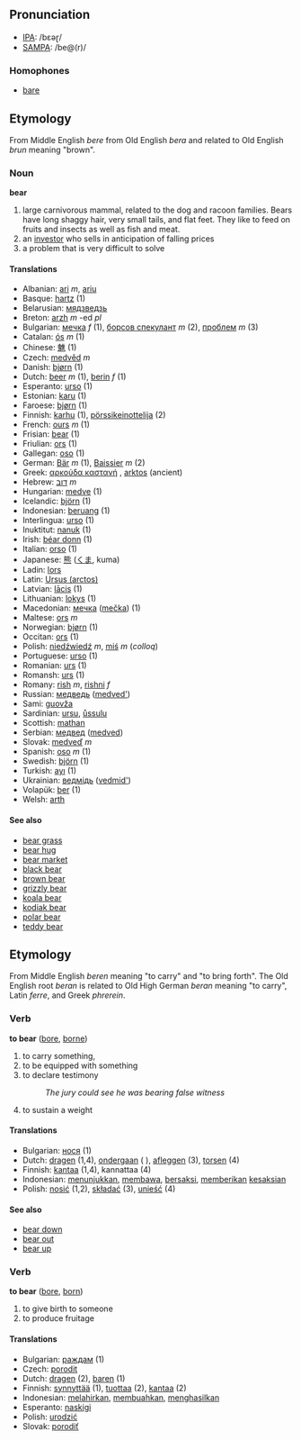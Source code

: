 == Pronunciation ==
*[[w:IPA|IPA]]: /bεəɽ/
*[[w:SAMPA|SAMPA]]: /be@(r)/

=== Homophones ===
*[[bare]]

== Etymology ==
From Middle English ''bere'' from Old English ''bera'' and related to Old English ''brun'' meaning &quot;brown&quot;.

=== Noun ===
'''bear'''

# large carnivorous mammal, related to the dog and racoon families. Bears have long shaggy hair, very small tails, and flat feet. They like to feed on fruits and insects as well as fish and meat. 
# an [[investor]] who sells in anticipation of falling prices
# a problem that is very difficult to solve

==== Translations ====
*Albanian: [[ari]] ''m'', [[ariu]]
*Basque: [[hartz]] (1)
*Belarusian: [[мядзведзь]]
*Breton: [[arzh]] ''m'' -ed ''pl''
*Bulgarian: [[мечка]] ''f'' (1), [[борсов спекулант]] ''m'' (2), [[проблем]] ''m'' (3)
*Catalan: [[ós]] ''m'' (1)
*Chinese: [[魋]] (1)
*Czech: [[medvěd]] ''m''
*Danish: [[bjørn]] (1)
*Dutch: [[beer]] ''m'' (1), [[berin]] ''f'' (1)
*Esperanto: [[urso]] (1)
*Estonian: [[karu]] (1)
*Faroese: [[bjørn]] (1)
*Finnish: [[karhu]] (1), [[pörssikeinottelija]] (2)
*French: [[ours]] ''m'' (1)
*Frisian: [[bear]] (1)
*Friulian: [[ors]] (1)
*Gallegan: [[oso]] (1)
*German: [[Bär]] ''m'' (1), [[Baissier]] ''m'' (2)
*Greek: [[αρκούδα καστανή]] '' '', [[arktos]] (ancient)
*Hebrew: [[דוב]] ''m''
*Hungarian: [[medve]] (1)
*Icelandic: [[björn]] (1)
*Indonesian: [[beruang]] (1)
*Interlingua: [[urso]] (1)
*Inuktitut: [[nanuk]] (1)
*Irish: [[béar donn]] (1)
*Italian: [[orso]] '' '' (1)
*Japanese: [[熊]] ([[くま]], kuma)
*Ladin: [[lors]]
*Latin: [[Ursus (arctos)]] '' ''
*Latvian: [[lācis]] (1)
*Lithuanian: [[lokys]] (1)
*Macedonian: [[мечка]] ([[mečka]]) (1)
*Maltese: [[ors]] ''m''
*Norwegian: [[bjørn]] (1)
*Occitan: [[ors]] (1)
*Polish: [[niedźwiedź]] ''m'', [[miś]] ''m'' (''colloq'')
*Portuguese: [[urso]] (1)
*Romanian: [[urs]] (1)
*Romansh: [[urs]] (1)
*Romany: [[rish]] ''m'', [[rishni]] ''f''
*Russian: [[медведь]] ([[medved']]) '' ''
*Sami: [[guovža]]
*Sardinian: [[ursu]], [[ůssulu]]
*Scottish: [[mathan]]
*Serbian: [[медвед]] ([[medved]])
*Slovak: [[medveď]]  ''m''
*Spanish: [[oso]] ''m'' (1)
*Swedish: [[björn]] (1)
*Turkish: [[ayı]] (1)
*Ukrainian: [[ведмідь]] ([[vedmid']])
*Volapük: [[ber]] (1)
*Welsh: [[arth]]

==== See also ====
*[[bear grass]]
*[[bear hug]]
*[[bear market]]
*[[black bear]]
*[[brown bear]]
*[[grizzly bear]]
*[[koala bear]]
*[[kodiak bear]]
*[[polar bear]]
*[[teddy bear]]

== Etymology ==
From Middle English ''beren'' meaning &quot;to carry&quot; and &quot;to bring forth&quot;. The Old English root ''beran'' is related to Old High German ''beran'' meaning &quot;to carry&quot;, Latin ''ferre'', and Greek ''phrerein''.

=== Verb ===
'''to bear''' ([[bore]], [[borne]])

# to carry something,
# to be equipped with something
# to declare testimony
#:''The jury could see he was bearing false witness''
# to sustain a weight

==== Translations ====
*Bulgarian: [[нося]] (1)
*Dutch: [[dragen]] (1,4), [[ondergaan]] ( ), [[afleggen]] (3), [[torsen]] (4)
*Finnish: [[kantaa]] (1,4), kannattaa (4)
*Indonesian: [[tunjuk|menunjukkan]], [[bawa|membawa]], [[saksi|bersaksi]], [[beri|memberikan]] [[saksi|kesaksian]]
*Polish: [[nosić]] (1,2), [[składać]] (3), [[unieść]] (4)

==== See also ====
*[[bear down]]
*[[bear out]]
*[[bear up]]

=== Verb ===
'''to bear''' ([[bore]], [[born]])

# to give birth to someone
# to produce fruitage

==== Translations ====
*Bulgarian: [[раждам]] (1)
*Czech: [[porodit]]
*Dutch: [[dragen]] (2), [[baren]] (1)
*Finnish: [[synnyttää]] (1), [[tuottaa]] (2), [[kantaa]] (2)
*Indonesian: [[lahir|melahirkan]], [[buah|membuahkan]], [[hasil|menghasilkan]]
*Esperanto: [[naskigi]]
*Polish: [[urodzić]]
*Slovak: [[porodiť]]